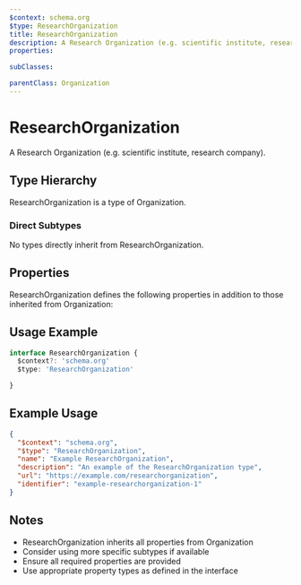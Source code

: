 ```yaml
---
$context: schema.org
$type: ResearchOrganization
title: ResearchOrganization
description: A Research Organization (e.g. scientific institute, research company).
properties:

subClasses:

parentClass: Organization
---
```


# ResearchOrganization

A Research Organization (e.g. scientific institute, research company).

## Type Hierarchy

ResearchOrganization is a type of Organization.

### Direct Subtypes

No types directly inherit from ResearchOrganization.

## Properties

ResearchOrganization defines the following properties in addition to those inherited from Organization:



## Usage Example

```typescript
interface ResearchOrganization {
  $context?: 'schema.org'
  $type: 'ResearchOrganization'

}
```

## Example Usage

```json
{
  "$context": "schema.org",
  "$type": "ResearchOrganization",
  "name": "Example ResearchOrganization",
  "description": "An example of the ResearchOrganization type",
  "url": "https://example.com/researchorganization",
  "identifier": "example-researchorganization-1"
}
```

## Notes

- ResearchOrganization inherits all properties from Organization
- Consider using more specific subtypes if available
- Ensure all required properties are provided
- Use appropriate property types as defined in the interface
